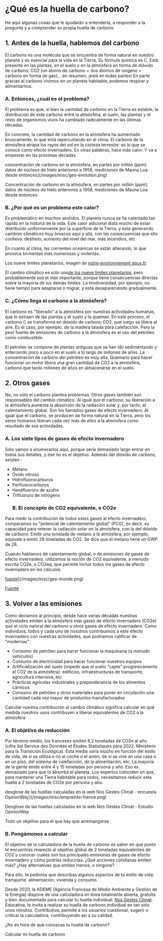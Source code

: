 # ¿Qué es la huella de carbono?

He aquí algunas cosas que le ayudarán a entenderla, a responder a la pregunta y a comprender su propia huella de carbono.

## 1. Antes de la huella, hablemos del carbono

El carbono es una molécula que se encuentra de forma natural en nuestro planeta y es esencial para la vida en la Tierra. Su fórmula química es C. Está presente en las plantas, en el suelo y en la atmósfera en forma de dióxido de carbono: CO2 (un átomo de carbono + dos átomos de oxígeno = carbono en forma de gas)... en resumen, ¡está en todas partes! En parte gracias al carbono vivimos en un planeta habitable, podemos respirar y alimentarnos.

### A. Entonces, ¿cuál es el problema?

El problema es que, si bien la cantidad de carbono en la Tierra es estable, la distribución de este carbono entre la atmósfera, el suelo, las plantas y el resto de organismos vivos ha cambiado radicalmente en las últimas décadas.

En concreto, la cantidad de carbono en la atmósfera ha aumentado bruscamente, lo que está repercutiendo en el clima. El carbono de la atmósfera atrapa los rayos del sol en la corteza terrestre: es lo que se conoce como efecto invernadero. En otras palabras, hace más calor. Y va a empeorar en las próximas décadas.

concentración de carbono en la atmósfera, en partes por millón (ppm): datos de núcleos de hielo anteriores a 1958, mediciones de Mauna Loa desde entonces](/images/misc/ges-evolution.png)

Concentración de carbono en la atmósfera, en partes por millón (ppm): datos de núcleos de hielo anteriores a 1958, mediciones de Mauna Loa desde entonces.

### B. ¿Por qué es un problema este calor?

Es problemático en muchos sentidos. El planeta nunca se ha calentado tan rápido en la historia de la vida. Este calor adicional dista mucho de estar distribuido uniformemente por la superficie de la Tierra, y está generando cambios climáticos muy bruscos aquí y allá, con las consecuencias que ello conlleva: deshielo, aumento del nivel del mar, más incendios, etc

En cuanto al clima, las corrientes oceánicas se están alterando, lo que provoca tormentas más numerosas y violentas.

Los nueve límites planetarios, imagen de <a href="https://www.notre-environnement.gouv.fr/themes/societe/article/limites-planetaires">notre-environnement.gouv.fr</a>.

El cambio climático es sólo uno<a href="https://nosgestesclimat.fr/blog/carbone-empreinte-parmi-autres">de los nueve límites planetarios</a>, pero probablemente sea el más importante, porque tiene consecuencias directas sobre la mayoría de los demás límites. La biodiversidad, por ejemplo, no tiene tiempo para adaptarse o migrar, y está desapareciendo gradualmente.

### C. ¿Cómo llega el carbono a la atmósfera?

El carbono es "liberado" a la atmósfera por nuestras actividades humanas, que lo extraen de las plantas y el suelo y lo queman. En este proceso, el carbono C se transforma en dióxido de carbono CO2, que luego se libera al aire. Es el caso, por ejemplo, de la madera talada para calefacción. Pero la peor fuente de emisiones de carbono a la atmósfera es el uso del petróleo como combustible.

El petróleo se compone de plantas antiguas que se han ido sedimentando y enterrando poco a poco en el suelo a lo largo de millones de años. La concentración de carbono del petróleo es muy alta. Quemarlo para hacer funcionar un motor libera una gran cantidad de CO2 a la atmósfera, carbono que tardó millones de años en almacenarse en el suelo.

## 2. Otros gases

No, no sólo el carbono plantea problemas. Otros gases también son responsables del cambio climático. Al igual que el carbono, su liberación a la atmósfera aumenta la absorción de la radiación solar y, por tanto, el calentamiento global. Son los llamados gases de efecto invernadero. Al igual que el carbono, se producen de forma natural en la Tierra, pero los seres humanos liberan cada vez más de ellos a la atmósfera como resultado de sus actividades.

### A. Los siete tipos de gases de efecto invernadero

Sólo vamos a enumerarlos aquí, porque sería demasiado largo entrar en todos sus detalles, y ése no es el objetivo. Además del dióxido de carbono, existen :

- Metano
- Óxido nitroso
- Hidrofluorocarburos
- Perfluorocarburos
- Hexafluoruro de azufre
- Trifluoruro de nitrógeno
  ### B. El concepto de CO2 equivalente, o CO2e

Para medir la contribución de todos estos gases al efecto invernadero, comparamos su "potencial de calentamiento global" (PCG), es decir, su capacidad para retener la radiación solar en la atmósfera, con la del dióxido de carbono. Emitir una tonelada de metano a la atmósfera, por ejemplo, equivale a emitir 28 toneladas de CO2. Se dice que el metano tiene un GWP de 28.

Cuando hablamos de calentamiento global, o de emisiones de gases de efecto invernadero, utilizamos la noción de CO2 equivalente, a menudo escrita CO2e, o CO2eq, que permite incluir todos los gases de efecto invernadero en los cálculos.

<a href="https://www.futura-sciences.com/planete/actualites/climatologie-taux-gaz-effet-serre-atmosphere-battent-tous-records-60411/">fuente</a>](/images/misc/ges-monde.png)

<a href="https://www.futura-sciences.com/planete/actualites/climatologie-taux-gaz-effet-serre-atmosphere-battent-tous-records-60411/">Fuente</a>

## 3. Volver a las emisiones

Como decíamos al principio, desde hace varias décadas nuestras actividades emiten a la atmósfera más gases de efecto invernadero (CO2e) que el ciclo natural del carbono u otros gases de efecto invernadero. Como individuos, todos y cada uno de nosotros contribuimos a este efecto invernadero con nuestras actividades, que podríamos calificar de "modernas":

- Consumo de petróleo para hacer funcionar la maquinaria (a menudo vehículos)
- Consumo de electricidad para hacer funcionar nuestros equipos
- Artificialización del suelo (impedir que el suelo "capte" progresivamente el CO2 de la atmósfera): edificios, infraestructuras de transporte, agricultura intensiva, etc
- Prácticas agrícolas industriales y preponderancia de los alimentos cárnicos
- Consumo de petróleo y otros materiales para poner en circulación una cantidad cada vez mayor de productos manufacturados

Calcular nuestra contribución al cambio climático significa calcular en qué medida nuestros usos contribuyen a liberar equivalentes de CO2 a la atmósfera.

### A. El objetivo de reducción

Por término medio, los franceses emiten 9,2 toneladas de CO2e al año (cifra del Service des Données et Études Statistiques para 2022, Ministerio para la Transición Ecológica). Esta media varía mucho en función del estilo de vida, de si se utiliza o no el coche o el avión, de si se vive en una casa o en un piso, del sistema de calefacción, de la alimentación, etc. La mayoría de la gente emite entre 4 y 15 toneladas por persona y año. Eso es demasiado para que lo absorba el planeta. Los expertos coinciden en que, para mantener una Tierra habitable para todos, necesitamos reducir esta huella a 2 toneladas de CO2e por persona y año.

desglose de las huellas calculadas en la web Nos Gestes Climat - encuesta OpinionWay](/images/misc/empreinte-france.png)

Desglose de las huellas calculadas en la web Nos Gestes Climat - Estudio OpinionWay

Todo un objetivo para el que hay que arremangarse

### B. Pongámonos a calcular

El objetivo de la calculadora de la huella de carbono es saber en qué punto te encuentras respecto al objetivo global de 2 toneladas equivalentes de CO2 y conocer cuáles son tus principales emisiones de gases de efecto invernadero y cómo podrías reducirlas. ¿Qué acciones cotidianas emiten más? ¿Hay alternativas que emitan menos, o ninguna?

Para ello, te pedimos que describas algunos aspectos de tu estilo de vida: transporte, alimentación, vivienda y consumo.

Desde 2020, la ADEME (Agencia Francesa de Medio Ambiente y Gestión de la Energía) dispone de una calculadora en línea totalmente abierta, gratuita y bien documentada para calcular tu huella individual: <a href="https://nosgestesclimat.fr/">Nos Gestes Climat</a>. Educativa, le invita a realizar su huella de carbono individual en tan solo unos minutos. Contributiva, permite a los usuarios cuestionar, sugerir o criticar la calculadora, contribuyendo así a su calidad.

¿No es hora de que conozcas tu huella de carbono?

<ButtonLink href="https://nosgestesclimat.fr/simulateur/bilan?mtm_campaign=blog-simu&mtm_kwd=empreinte-climat">
  <span>Calcular mi huella de carbono</span>
</ButtonLink>
